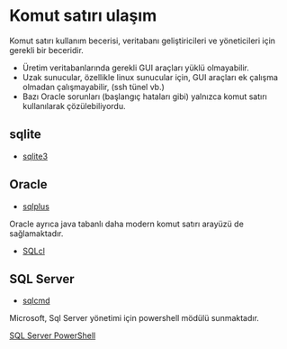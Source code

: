 # Komut satırı ulaşım

Komut satırı kullanım becerisi, veritabanı geliştiricileri ve yöneticileri için gerekli bir beceridir.

- Üretim veritabanlarında gerekli GUI araçları yüklü olmayabilir.
- Uzak sunucular, özellikle linux sunucular için, GUI araçları ek çalışma olmadan çalışmayabilir, (ssh tünel vb.)
- Bazı Oracle sorunları (başlangıç hataları gibi) yalnızca komut satırı kullanılarak çözülebiliyordu.

## sqlite

- [sqlite3](https://www.sqlite.org/cli.html)

## Oracle

- [sqlplus](https://docs.oracle.com/en/database/oracle/oracle-database/19/sqpug/SQL-Plus-quick-start.html)


Oracle ayrıca java tabanlı daha modern komut satırı arayüzü de sağlamaktadır.

- [SQLcl](https://www.oracle.com/database/sqldeveloper/technologies/sqlcl/)

## SQL Server

- [sqlcmd](https://learn.microsoft.com/en-us/sql/tools/sqlcmd/sqlcmd-utility)

Microsoft, Sql Server yönetimi için powershell mödülü sunmaktadır.

[SQL Server PowerShell](https://learn.microsoft.com/en-us/powershell/sql-server/sql-server-powershell?view=sqlserver-ps)
